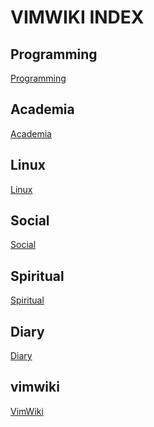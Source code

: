 = VIMWIKI INDEX =

==Programming==
[[programming|Programming]]

==Academia==
[[academia|Academia]]

==Linux==
[[linux|Linux]]

==Social==
[[social|Social]]

==Spiritual==
[[spiritual|Spiritual]]

==Diary==
[[diary/diary|Diary]]

== vimwiki ==
[[vimwiki syntax|VimWiki]]

